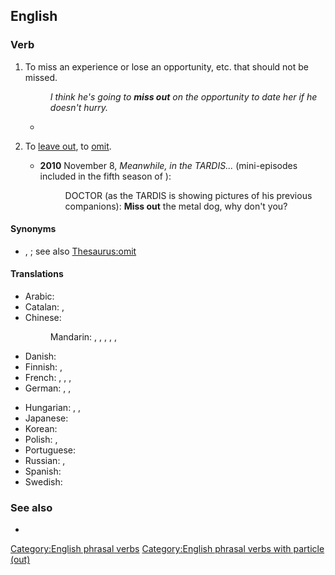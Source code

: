 {{also|missout}}
==English==

===Verb===
{{en-verb|misses out|missing out|missed out}}

# To miss an experience or lose an opportunity, etc. that should not be missed.
#: {{ux|en|Anybody who does not try the homemade ice cream is really '''missing out'''.}}
#: ''I think he's going to '''miss out''' on the opportunity to date her if he doesn't hurry.''
#* {{quote-journal
|lang=en
|date=May 5, 2012
|author=Phil McNulty
|title=Chelsea 2-1 Liverpool
|work=BBC Sport
|url=http://www.bbc.co.uk/sport/0/football/17878435
|page=
|passage=The final started with £85m worth of striking talent on the bench as Carroll was a Liverpool substitute and Chelsea's Fernando Torres '''missed out''' on a starting place against his former club.}}
# {{lb|en|chiefly|British}} To [[leave out]], to [[omit]].
#* '''2010''' November 8, ''Meanwhile, in the TARDIS...'' (mini-episodes included in the fifth season of ''{{w|Doctor Who}}''):
#*: DOCTOR (as the TARDIS is showing pictures of his previous companions): '''Miss out''' the metal dog, why don't you?

====Synonyms====
* {{sense|leave out}} {{l|en|exclude}}, {{l|en|miss off}}; see also [[Thesaurus:omit]]

====Translations====
{{trans-top|to miss something that should not be missed}}
* Arabic: {{t-needed|ar}}
* Catalan: {{t+|ca|desaprofitar}}, {{t+|ca|perdre}}
* Chinese:
*: Mandarin: {{t+|cmn|錯過|sc=Hani}}, {{t+|cmn|错过|tr=cuòguò|sc=Hani}}, {{t+|cmn|放過|sc=Hani}}, {{t+|cmn|放过|tr=fàngguò|sc=Hani}}, {{t+|cmn|丟掉|sc=Hani}}, {{t+|cmn|丢掉|tr=diūdiào|sc=Hani}}
* Danish: {{t|da|gå glip af}}
* Finnish: {{t+|fi|menettää}}, {{t|fi|[[jäädä]] [[jostain]] [[paitsi]]}}
* French: {{t+|fr|manquer}}, {{t+|fr|perdre}}, {{t+|fr|laisser passer}}, {{t+|fr|louper}}
* German: {{t+|de|verpassen}}, {{t+|de|verfehlen}}, {{t+|de|auslassen}}
{{trans-mid}}
* Hungarian: {{t+|hu|kihagy}}, {{t+|hu|lemarad}}, {{t+|hu|kimarad}}
* Japanese: {{t+|ja|逃す|tr=のがす, nogasu|sc=Jpan}}
* Korean: {{t-needed|ko}}
* Polish: {{t+|pl|opuszczać|impf}}, {{t+|pl|opuścić|pf}}
* Portuguese: {{t+|pt|perder}}
* Russian: {{t+|ru|упуска́ть|impf}}, {{t+|ru|упусти́ть|pf}}
* Spanish: {{t+|es|perder}} {{qualifier|pronominal}}
* Swedish: {{t+|sv|missa}}
{{trans-bottom}}

===See also===
* {{l|en|miss off}}

[[Category:English phrasal verbs]]
[[Category:English phrasal verbs with particle (out)]]